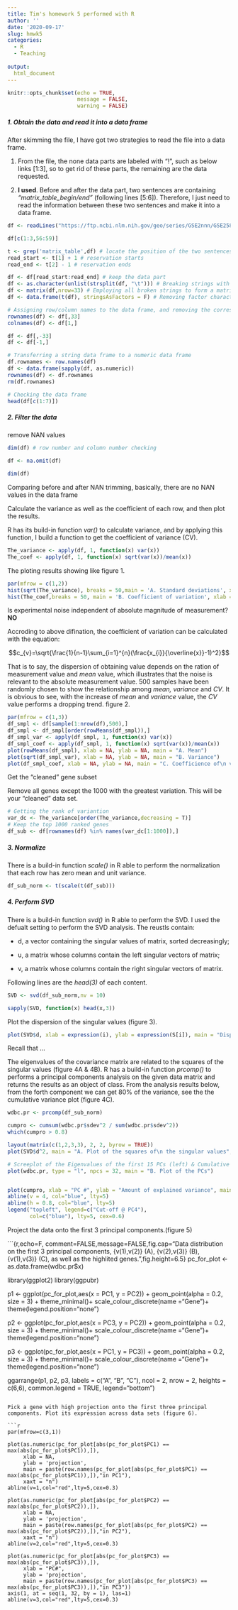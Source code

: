 ```yaml
---
title: Tim's homework 5 performed with R
author: ''
date: '2020-09-17'
slug: hmwk5
categories:
  - R
  - Teaching
  
output: 
  html_document
---
```


```r
knitr::opts_chunk$set(echo = TRUE,
                      message = FALSE,
                      warning = FALSE)
```

##### 1. Obtain the data and read it into a data frame

After skimming the file, I have got two strategies to read the file into a data frame.

1. From the file, the none data parts are labeled with "!", such as below links [1:3], so to get rid of these parts, the remaining are the data requested. 

1. **I used**. Before and after the data part, two sentences are containing *"matrix_table_begin/end"* (following lines [5:6]). Therefore, I just need to read the information between these two sentences and make it into a data frame.

```r
df <- readLines("https://ftp.ncbi.nlm.nih.gov/geo/series/GSE2nnn/GSE2583/suppl/GSE2583_correctly_ordered_Klevecz_GEO_time_series_data.txt")

df[c(1:3,56:59)]

t <- grep('matrix_table',df) # locate the position of the two sentences
read_start <- t[1] + 1 # reservation starts
read_end <- t[2] - 1 # reservation ends

df <- df[read_start:read_end] # keep the data part
df <- as.character(unlist(strsplit(df, "\t"))) # Breaking strings with "\t"   
df <- matrix(df,nrow=33) # Employing all broken strings to form a matrix
df <- data.frame(t(df), stringsAsFactors = F) # Removing factor characteristic of all the strings

# Assigning row/column names to the data frame, and removing the corresponding content
rownames(df) <- df[,33] 
colnames(df) <- df[1,]

df <- df[,-33]
df <- df[-1,]

# Transferring a string data frame to a numeric data frame
df.rownames <- row.names(df)
df <- data.frame(sapply(df, as.numeric))
rownames(df) <- df.rownames
rm(df.rownames)

# Checking the data frame 
head(df[c(1:7)])
```
##### 2. Filter the data

remove NAN values
```r
dim(df) # row number and column number checking

df <- na.omit(df)

dim(df) 
```

Comparing before and after NAN trimming, basically, there are no NAN values in the data frame

Calculate the variance as well as the coefficient of each row, and then plot the results.

R has its build-in function *var()* to calculate variance, and by applying this function, I build a function to get the coefficient of variance (CV).

```r
The_variance <- apply(df, 1, function(x) var(x))
The_coef <- apply(df, 1, function(x) sqrt(var(x))/mean(x))
```

The ploting results showing like figure 1.

```r
par(mfrow = c(1,2))
hist(sqrt(The_variance), breaks = 50,main = 'A. Standard deviations', xlab = NA)
hist(The_coef,breaks = 50, main = 'B. Coefficient of variation', xlab = NA)
```

Is experimental noise independent of absolute magnitude of measurement? **NO**

Accroding to above difination, the coefficient of variation can be calculated with the equation: 

$$c_{v}=\sqrt{\frac{1}{n-1}\sum_{i=1}^{n}(\frac{x_{i}}{\overline{x}}-1)^2}$$

That is to say, the dispersion of obtaining value depends on the ration of measurement value and *mean* value, which illustrates that the noise is relevant to the absolute measurement value. 500 samples have been randomly chosen to show the relationship among *mean, variance* and *CV*. It is obvious to see, with the increase of *mean* and *variance* value, the *CV* value performs a dropping trend. figure 2.  

```r
par(mfrow = c(1,3))
df_smpl <- df[sample(1:nrow(df),500),]
df_smpl <- df_smpl[order(rowMeans(df_smpl)),]
df_smpl_var <- apply(df_smpl, 1, function(x) var(x))
df_smpl_coef <- apply(df_smpl, 1, function(x) sqrt(var(x))/mean(x))
plot(rowMeans(df_smpl), xlab = NA, ylab = NA, main = "A. Mean")
plot(sqrt(df_smpl_var), xlab = NA, ylab = NA, main = "B. Variance")
plot(df_smpl_coef, xlab = NA, ylab = NA, main = "C. Coefficience of\n variance")
```

Get the "cleaned" gene subset

Remove all genes except the 1000 with the greatest variation. This will be your "cleaned" data set.

```r
# Getting the rank of variantion 
var_dc <- The_variance[order(The_variance,decreasing = T)] 
# Keep the top 1000 ranked genes
df_sub <- df[rownames(df) %in% names(var_dc[1:1000]),] 
```

##### 3. Normalize

There is a build-in function *scale()* in R able to perform the normalization that each row has zero mean and unit variance.

```r
df_sub_norm <- t(scale(t(df_sub)))
```

##### 4. Perform SVD

There is a build-in function *svd()* in R able to perform the SVD. I used the defualt setting to perform the SVD analysis. The reustls contain:

+ d, a vector containing the singular values of matrix, sorted decreasingly;

+ u, a matrix whose columns contain the left singular vectors of matrix;

+ v, a matrix whose columns contain the right singular vectors of matrix.

Following lines are the *head(3)* of each content.

```r
SVD <- svd(df_sub_norm,nv = 10)

sapply(SVD, function(x) head(x,3))
```

Plot the dispersion of the singular values (figure 3).

```r
plot(SVD$d, xlab = expression(i), ylab = expression(S[i]), main = "Dispersion of the singular values")
```

Recall that ...

The eigenvalues of the covariance matrix are related to the squares of the singular values (figure 4A & 4B). R has a build-in function *prcomp()* to performs a principal components analysis on the given data matrix and returns the results as an object of class. From the analysis results below, from the forth component we can get 80\% of the variance, see the  the cumulative variance plot (figure 4C).

```r
wdbc.pr <- prcomp(df_sub_norm)

cumpro <- cumsum(wdbc.pr$sdev^2 / sum(wdbc.pr$sdev^2))
which(cumpro > 0.8)
```

```r
layout(matrix(c(1,2,3,3), 2, 2, byrow = TRUE))
plot(SVD$d^2, main = "A. Plot of the squares of\n the singular values", ylab = 'squares of the singular values', xlab = NA)

# Screeplot of the Eigenvalues of the first 15 PCs (left) & Cumulative variance plot (right)
plot(wdbc.pr, type = "l", npcs = 32, main = "B. Plot of the PCs")


plot(cumpro, xlab = "PC #", ylab = "Amount of explained variance", main = "C.                                Cumulative variance plot                                  ")
abline(v = 4, col="blue", lty=5)
abline(h = 0.8, col="blue", lty=5)
legend("topleft", legend=c("Cut-off @ PC4"),
       col=c("blue"), lty=5, cex=0.6)
```

Project the data onto the first 3 principal components.(figure 5)

```{r,echo=F, comment=FALSE,message=FALSE,fig.cap="Data distribution on the first 3 principal components, {v(1),v(2)} (A), {v(2),v(3)} (B), {v(1),v(3)} (C), as well as the highlited genes.",fig.height=6.5}
pc_for_plot <- as.data.frame(wdbc.pr$x)

library(ggplot2)
library(ggpubr)

p1 <- ggplot(pc_for_plot,aes(x = PC1, y = PC2)) +
  geom_point(alpha = 0.2, size = 3) +
  theme_minimal()+ scale_colour_discrete(name  ="Gene")+ theme(legend.position="none")

p2 <- ggplot(pc_for_plot,aes(x = PC3, y = PC2)) +
  geom_point(alpha = 0.2, size = 3) + theme_minimal()+ scale_colour_discrete(name  ="Gene")+ theme(legend.position="none")

p3 <- ggplot(pc_for_plot,aes(x = PC1, y = PC3)) +
  geom_point(alpha = 0.2, size = 3) +
  theme_minimal()+ scale_colour_discrete(name  ="Gene")+ theme(legend.position="none")

ggarrange(p1, p2, p3,
          labels = c("A", "B", "C"),
          ncol = 2, nrow = 2,
          heights = c(6,6),
          common.legend = TRUE, 
          legend="bottom")
```

Pick a gene with high projection onto the first three principal components. Plot its expression across data sets (figure 6).

```r
par(mfrow=c(3,1))

plot(as.numeric(pc_for_plot[abs(pc_for_plot$PC1) == max(abs(pc_for_plot$PC1)),]),
     xlab = NA, 
     ylab = 'projection', 
     main = paste(row.names(pc_for_plot[abs(pc_for_plot$PC1) == max(abs(pc_for_plot$PC1)),]),"in PC1"),
     xaxt = "n")
abline(v=1,col="red",lty=5,cex=0.3)

plot(as.numeric(pc_for_plot[abs(pc_for_plot$PC2) == max(abs(pc_for_plot$PC2)),]),
     xlab = NA, 
     ylab = 'projection', 
     main = paste(row.names(pc_for_plot[abs(pc_for_plot$PC2) == max(abs(pc_for_plot$PC2)),]),"in PC2"),
     xaxt = "n")
abline(v=2,col="red",lty=5,cex=0.3)

plot(as.numeric(pc_for_plot[abs(pc_for_plot$PC3) == max(abs(pc_for_plot$PC3)),]),
     xlab = "PC#", 
     ylab = 'projection', 
     main = paste(row.names(pc_for_plot[abs(pc_for_plot$PC3) == max(abs(pc_for_plot$PC3)),]),"in PC3"))
axis(1, at = seq(1, 32, by = 1), las=1)
abline(v=3,col="red",lty=5,cex=0.3)
```
